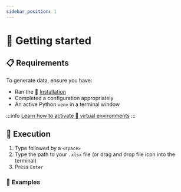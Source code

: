 ```yaml
---
sidebar_position: 1
---
```



# 🏃 Getting started

## 📋 Requirements

To generate data, ensure you have:

- Ran the 🔧 [Installation](../../../installation)
- Completed a <ExcelIcon /> configuration appropriately
- An active <PythonIcon /> Python `venv` in a terminal window

:::info
[Learn how to activate 🔮 virtual
environments](../../../installation/application#-virtual-environment)
:::

## 🚀 Execution

1. Type <AppInline /> followed by a `<space>`
2. Type the path to your `.xlsx` file (or drag and drop file icon into the
   terminal)
3. Press `Enter`

### 📝 Examples

<ProcessingCommandBlock />
